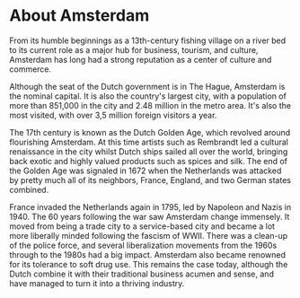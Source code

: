 
# About Amsterdam
From its humble beginnings as a 13th-century fishing village on a river bed to its current role as a major hub for business, tourism, and culture, Amsterdam has long had a strong reputation as a center of culture and commerce.

Although the seat of the Dutch government is in The Hague, Amsterdam is the nominal capital. It is also the country's largest city, with a population of more than 851,000 in the city and 2.48 million in the metro area. It's also the most visited, with over 3,5 million foreign visitors a year.

<Youtube id="TF2qK6TX3YY" />

The 17th century is known as the Dutch Golden Age, which revolved around flourishing Amsterdam. At this time artists such as Rembrandt led a cultural renaissance in the city whilst Dutch ships sailed all over the world, bringing back exotic and highly valued products such as spices and silk. The end of the Golden Age was signaled in 1672 when the Netherlands was attacked by pretty much all of its neighbors, France, England, and two German states combined.

France invaded the Netherlands again in 1795, led by Napoleon and Nazis in 1940. The 60 years following the war saw Amsterdam change immensely. It moved from being a trade city to a service-based city and became a lot more liberally minded following the fascism of WWII. There was a clean-up of the police force, and several liberalization movements from the 1960s through to the 1980s had a big impact. Amsterdam also became renowned for its tolerance to soft drug use. This remains the case today, although the Dutch combine it with their traditional business acumen and sense, and have managed to turn it into a thriving industry.
